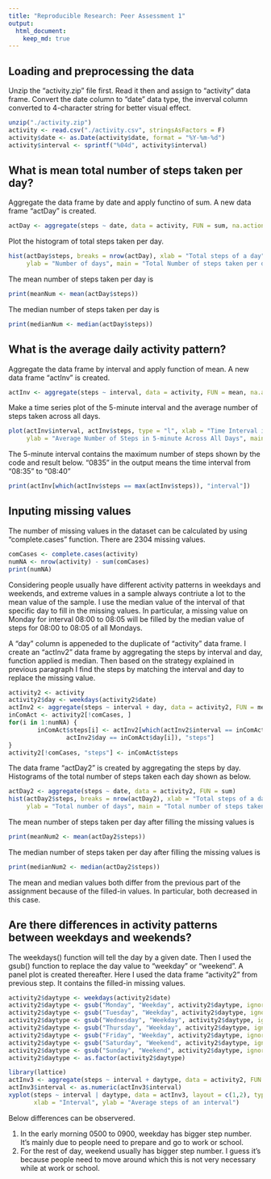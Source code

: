 ```yaml
---
title: "Reproducible Research: Peer Assessment 1"
output: 
  html_document:
    keep_md: true
---
```



## Loading and preprocessing the data
Unzip the "activity.zip" file first. Read it then and assign to "activity" data frame. Convert the date column to "date" data type, the inverval column converted to 4-character string for better visual effect.
```r
unzip("./activity.zip")
activity <- read.csv("./activity.csv", stringsAsFactors = F)
activity$date <- as.Date(activity$date, format = "%Y-%m-%d")
activity$interval <- sprintf("%04d", activity$interval)
```

## What is mean total number of steps taken per day?
Aggregate the data frame by date and apply functino of sum. A new data frame "actDay" is created.
```r
actDay <- aggregate(steps ~ date, data = activity, FUN = sum, na.action = na.omit)
```
Plot the histogram of total steps taken per day.
```r
hist(actDay$steps, breaks = nrow(actDay), xlab = "Total steps of a day", 
     ylab = "Number of days", main = "Total Number of steps taken per day")
```

The mean number of steps taken per day is
```r
print(meanNum <- mean(actDay$steps))
```
The median number of steps taken per day is
```r
print(medianNum <- median(actDay$steps))
```

## What is the average daily activity pattern?
Aggregate the data frame by interval and apply function of mean. A new data frame "actInv" is created.
```r
actInv <- aggregate(steps ~ interval, data = activity, FUN = mean, na.action = na.omit)
```
Make a time series plot of the 5-minute interval and the average number of steps taken across all days.
```r
plot(actInv$interval, actInv$steps, type = "l", xlab = "Time Interval in 5 Minutes",
     ylab = "Average Number of Steps in 5-minute Across All Days", main = "Average Daily Activity Pattern")
```

The 5-minute interval contains the maximum number of steps shown by the code and result below. "0835" in the output means the time interval  from "08:35" to "08:40"
```r
print(actInv[which(actInv$steps == max(actInv$steps)), "interval"])
```


## Inputing missing values
The number of missing values in the dataset can be calculated by using "complete.cases" function. There are 2304 missing values.
```r
comCases <- complete.cases(activity)
numNA <- nrow(activity) - sum(comCases)
print(numNA)
```
Considering people usually have different activity patterns in weekdays and weekends, and extreme values in a sample always contriute a lot to the mean value of the sample. I use the median value of the interval of that specific day to fill in the missing values. In particular, a missing value on Monday for interval 08:00 to 08:05 will be filled by the median value of steps for 08:00 to 08:05 of all Mondays.

A "day" column is appeneded to the duplicate of "activity" data frame. I create an "actInv2" data frame by aggregating the steps by interval and day, function applied is median. Then based on the strategy explained in previous paragraph I find the steps by matching the interval and day to replace the missing value.
```r
activity2 <- activity
activity2$day <- weekdays(activity2$date)
actInv2 <- aggregate(steps ~ interval + day, data = activity2, FUN = median)
inComAct <- activity2[!comCases, ]
for(i in 1:numNA) {
        inComAct$steps[i] <- actInv2[which(actInv2$interval == inComAct$interval[i] &
                actInv2$day == inComAct$day[i]), "steps"]
}
activity2[!comCases, "steps"] <- inComAct$steps
```
The data frame "actDay2" is created by aggregating the steps by day. Histograms of the total number of steps taken each day shown as below.
```r
actDay2 <- aggregate(steps ~ date, data = activity2, FUN = sum)
hist(actDay2$steps, breaks = nrow(actDay2), xlab = "Total steps of a day",
     ylab = "Total number of days", main = "Total number of steps taken per day")
```

The mean number of steps taken per day after filling the missing values is
```r
print(meanNum2 <- mean(actDay2$steps))
```
The median number of steps taken per day after filling the missing values is
```r
print(medianNum2 <- median(actDay2$steps))
```
The mean and median values both differ from the previous part of the assignment because of the filled-in values. In particular, both decreased in this case.

## Are there differences in activity patterns between weekdays and weekends?
The weekdays() function will tell the day by a given date. Then I used the gsub() function to replace the day value to "weekday" or "weekend". A panel plot is created thereafter. Here I used the data frame "activity2" from previous step. It contains the filled-in missing values.
```r
activity2$daytype <- weekdays(activity2$date)
activity2$daytype <- gsub("Monday", "Weekday", activity2$daytype, ignore.case = TRUE)
activity2$daytype <- gsub("Tuesday", "Weekday", activity2$daytype, ignore.case = TRUE)
activity2$daytype <- gsub("Wednesday", "Weekday", activity2$daytype, ignore.case = TRUE)
activity2$daytype <- gsub("Thursday", "Weekday", activity2$daytype, ignore.case = TRUE)
activity2$daytype <- gsub("Friday", "Weekday", activity2$daytype, ignore.case = TRUE)
activity2$daytype <- gsub("Saturday", "Weekend", activity2$daytype, ignore.case = TRUE)
activity2$daytype <- gsub("Sunday", "Weekend", activity2$daytype, ignore.case = TRUE)
activity2$daytype <- as.factor(activity2$daytype)

library(lattice)
actInv3 <- aggregate(steps ~ interval + daytype, data = activity2, FUN = mean)
actInv3$interval <- as.numeric(actInv3$interval)
xyplot(steps ~ interval | daytype, data = actInv3, layout = c(1,2), type = "l",
       xlab = "Interval", ylab = "Average steps of an interval")
```

Below differences can be observered.

1. In the early morning 0500 to 0900, weekday has bigger step number. It's mainly due to people need to prepare and go to work or school.
2. For the rest of day, weekend usually has bigger step number. I guess it's because people need to move around which this is not very necessary while at work or school.